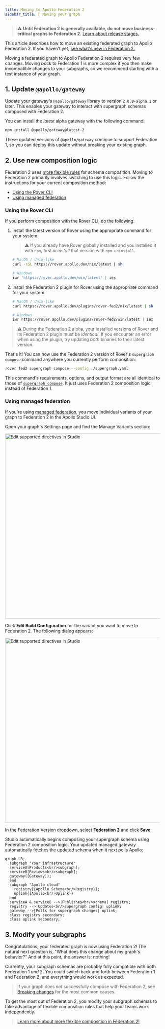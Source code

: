 ```yaml
---
title: Moving to Apollo Federation 2
sidebar_title: 🚚 Moving your graph
---
```


> ⚠️ **Until Federation 2 is generally available, do not move business-critical graphs to Federation 2.** [Learn about release stages.](https://www.apollographql.com/docs/resources/release-stages/#open-source-release-stages)

This article describes how to move an existing federated graph to Apollo Federation 2. If you haven't yet, [see what's new in Federation 2.](./new-in-federation-2/)

Moving a federated graph to Apollo Federation 2 requires very few changes. Moving _back_ to Federation 1 is more complex if you then make incompatible changes to your subgraphs, so we recommend starting with a test instance of your graph.

## 1. Update `@apollo/gateway`

Update your gateway's `@apollo/gateway` library to version `2.0.0-alpha.1` or later. This enables your gateway to interact with supergraph schemas composed with Federation 2.

You can install the _latest_ alpha gateway with the following command:

```bash
npm install @apollo/gateway@latest-2
```

These updated versions of `@apollo/gateway` continue to support Federation 1, so you can deploy this update without breaking your existing graph.

## 2. Use new composition logic

Federation 2 uses [more flexible rules](./new-in-federation-2/#more-flexible-composition) for schema composition. Moving to Federation 2 primarily involves switching to use this logic. Follow the instructions for your current composition method:

* [Using the Rover CLI](#using-the-rover-cli)
* [Using managed federation](#using-managed-federation)

### Using the Rover CLI

If you perform composition with the Rover CLI, do the following:

1. Install the latest version of Rover using the appropriate command for your system:

    > ⚠️ If you already have Rover globally installed and you installed it with `npm`, first _uninstall_ that version with `npm uninstall`.

    ```bash
    # MacOS / Unix-like
    curl -sSL https://rover.apollo.dev/nix/latest | sh
    ```

    ```bash
    # Windows
    iwr 'https://rover.apollo.dev/win/latest' | iex
    ```

2. Install the Federation 2 plugin for Rover using the appropriate command for your system:

    ```bash
    # MacOS / Unix-like
    curl https://rover.apollo.dev/plugins/rover-fed2/nix/latest | sh
    ```

    ```bash
    # Windows
    iwr https://rover.apollo.dev/plugins/rover-fed2/win/latest | iex
    ```

> ⚠️ During the Federation 2 alpha, your installed versions of Rover and its Federation 2 plugin must be _identical_. If you encounter an error when using the plugin, try updating _both_ binaries to their latest version.

That's it! You can now use the Federation 2 version of Rover's `supergraph compose` command anywhere you currently perform composition:

```bash
rover fed2 supergraph compose --config ./supergraph.yaml
```

This command's requirements, options, and output format are all identical to those of [`supergraph compose`](https://www.apollographql.com/docs/rover/supergraphs/#composing-a-supergraph-schema). It just uses Federation 2 composition logic instead of Federation 1.

### Using managed federation

If you're using [managed federation](../managed-federation/overview/), you move individual variants of your graph to Federation 2 in the Apollo Studio UI.

Open your graph's Settings page and find the Manage Variants section:

<img class="screenshot" alt="Edit supported directives in Studio" src="../images/edit-build-configuration.jpg" width="600"/>

Click **Edit Build Configuration** for the variant you want to move to Federation 2. The following dialog appears:

<img class="screenshot" alt="Edit supported directives in Studio" src="../images/set-federation-version.jpg" width="600"/>

In the Federation Version dropdown, select **Federation 2** and click **Save**.

Studio automatically begins composing your supergraph schema using Federation 2 composition logic. Your updated managed gateway automatically fetches the updated schema when it next polls Apollo:

```mermaid
graph LR;
  subgraph "Your infrastructure"
  serviceA[Products<br/>subgraph];
  serviceB[Reviews<br/>subgraph];
  gateway([Gateway]);
  end
  subgraph "Apollo cloud"
    registry{{Apollo Schema<br/>Registry}};
    uplink{{Apollo<br/>Uplink}}
  end
  serviceA & serviceB -->|Publishes<br/>schema| registry;
  registry -->|Updates<br/>supergraph config| uplink;
  gateway -->|Polls for supergraph changes| uplink;
  class registry secondary;
  class uplink secondary;
```

## 3. Modify your subgraphs

Congratulations, your federated graph is now using Federation 2! The natural next question is, "What does this change about my graph's behavior?" And at this point, the answer is: nothing!

Currently, your subgraph schemas are probably fully compatible with both Federation 1 _and_ 2. You could switch back and forth between Federation 1 and Federation 2, and everything would work as expected.

> If your graph does _not_ successfully compose with Federation 2, see [Breaking changes](./backward-compatibility/#breaking-changes) for the most common causes.

To get the most out of Federation 2, you modify your subgraph schemas to take advantage of flexible composition rules that help your teams work independently.

> [Learn more about more flexible composition in Federation 2!](./new-in-federation-2/#more-flexible-composition)
